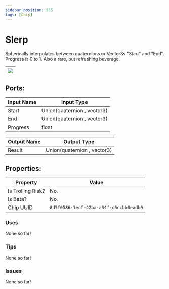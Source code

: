 ```yaml
---
sidebar_position: 555
tags: [Chip]
---
```


# Slerp


Spherically interpolates between quaternions or Vector3s "Start" and "End". Progress is 0 to 1. Also a rare, but refreshing beverage.

| ![](https://images-ext-2.discordapp.net/external/MPmIaQzlEPmgGWlgi-WxBBXt0Bjv_zWPkg1y1f_sy3s/https/www.recroomcircuits.com/image/circuit/absolute-value?width=206&height=108) |
|-----|

## Ports:

| Input Name | Input Type |
|-----------|-----------|
| Start | Union(quaternion , vector3) |
| End | Union(quaternion , vector3) |
| Progress | float |

| Output Name | Output Type |
|-----------|-----------|
| Result | Union(quaternion , vector3) |

## Properties:

| Property  | Value |
|-------------------|-----------|
| Is Trolling Risk? | No. |
| Is Beta? | No. |
| Chip UUID | `8d5f0586-1ecf-42ba-a34f-c6ccbb0eadb9` |

### Uses

None so far!

### Tips

None so far!

### Issues

None so far!